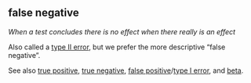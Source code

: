 ## false negative

<dfn>When a test concludes there is no effect when there really is an effect</dfn>

Also called a [type II error](t.html#type-ii-error), but we prefer the more descriptive "false negative".

See also [true positive](t.html#true-positive), [true negative](t.html#true-negative), [false positive](f.html#false-positive)/[type I error](t.html#type-i-error), and [beta](b.html#beta).